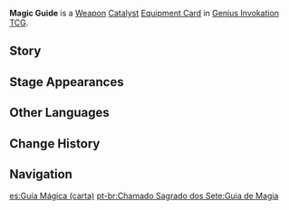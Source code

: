 {{About|the [[Genius Invokation TCG]] Equipment Card|the [[Catalyst]]|Magic Guide}}
{{Genius Invokation TCG Infobox
|title     = Magic Guide
|id        = 311101
|image     = Magic Guide Equipment Card.png
|type      = Equipment Card
|group     = Weapon;Catalyst
|effect    = '''The character deals +1 DMG.'''
|matching  = 2
|source1   = [[Genius Invokation TCG Starter Deck]]
|source2   = {{Sold By}}
}}
'''Magic Guide''' is a [[Weapon Card|Weapon]] [[Catalyst Card|Catalyst]] [[Equipment Card]] in [[Genius Invokation TCG]].

==Story==
{{Description|The 12th edition of the Magic Guide.<br />It contains a great detail of errors, but nonetheless remains the most authoritative guide to magic in existence.|title=Bane of Storm and Tide: Magic Guide}}

==Stage Appearances==
{{Genius Invokation TCG Stage Appearances}}

==Other Languages==
{{Transclude|Magic Guide|Other Languages}}

==Change History==
{{Change History|3.3}}

==Navigation==
{{Genius Invokation TCG Navbox|Equipment Card}}

[[es:Guía Mágica (carta)]]
[[pt-br:Chamado Sagrado dos Sete:Guia de Magia]]